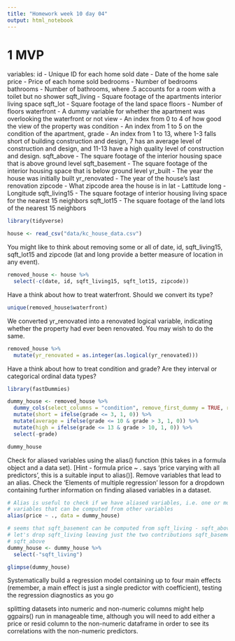```yaml
---
title: "Homework week 10 day 04"
output: html_notebook
---
```


# 1 MVP

variables: 
id - Unique ID for each home sold
date - Date of the home sale
price - Price of each home sold
bedrooms - Number of bedrooms
bathrooms - Number of bathrooms, where .5 accounts for a room with a toilet but no shower
sqft_living - Square footage of the apartments interior living space
sqft_lot - Square footage of the land space
floors - Number of floors
waterfront - A dummy variable for whether the apartment was overlooking the waterfront or not
view - An index from 0 to 4 of how good the view of the property was
condition - An index from 1 to 5 on the condition of the apartment,
grade - An index from 1 to 13, where 1-3 falls short of building construction and design, 7 has an average level of construction and design, and 11-13 have a high quality level of construction and design.
sqft_above - The square footage of the interior housing space that is above ground level
sqft_basement - The square footage of the interior housing space that is below ground level
yr_built - The year the house was initially built
yr_renovated - The year of the house’s last renovation
zipcode - What zipcode area the house is in
lat - Lattitude
long - Longitude
sqft_living15 - The square footage of interior housing living space for the nearest 15 neighbors
sqft_lot15 - The square footage of the land lots of the nearest 15 neighbors
```r
library(tidyverse)
```
```r
house <- read_csv("data/kc_house_data.csv")
```

You might like to think about removing some or all of date, id, sqft_living15, sqft_lot15 and zipcode (lat and long provide a better measure of location in any event).
```r
removed_house <- house %>%
  select(-c(date, id, sqft_living15, sqft_lot15, zipcode))
```

Have a think about how to treat waterfront. Should we convert its type?
```r
unique(removed_house$waterfront)
```

We converted yr_renovated into a renovated logical variable, indicating whether the property had ever been renovated. You may wish to do the same.
```r
removed_house %>%
  mutate(yr_renovated = as.integer(as.logical(yr_renovated)))
```

Have a think about how to treat condition and grade? Are they interval or categorical ordinal data types?
```r
library(fastDummies)
```
```r
dummy_house <- removed_house %>%
  dummy_cols(select_columns = "condition", remove_first_dummy = TRUE, remove_selected_columns = TRUE) %>%
  mutate(short = ifelse(grade <= 3, 1, 0)) %>%
  mutate(average = ifelse(grade <= 10 & grade > 3, 1, 0)) %>%
  mutate(high = ifelse(grade <= 13 & grade > 10, 1, 0)) %>%
  select(-grade)

dummy_house
```


Check for aliased variables using the alias() function (this takes in a formula object and a data set). [Hint - formula price ~ . says ‘price varying with all predictors’, this is a suitable input to alias()]. Remove variables that lead to an alias. Check the ‘Elements of multiple regression’ lesson for a dropdown containing further information on finding aliased variables in a dataset.
```r
# Alias is useful to check if we have aliased variables, i.e. one or more
# variables that can be computed from other variables
alias(price ~ ., data = dummy_house)
```
```r
# seems that sqft_basement can be computed from sqft_living - sqft_above.
# let's drop sqft_living leaving just the two contributions sqft_basement and 
# sqft_above
dummy_house <- dummy_house %>%
  select(-"sqft_living")

glimpse(dummy_house)
```


Systematically build a regression model containing up to four main effects (remember, a main effect is just a single predictor with coefficient), testing the regression diagnostics as you go

splitting datasets into numeric and non-numeric columns might help ggpairs() run in manageable time, although you will need to add either a price or resid column to the non-numeric dataframe in order to see its correlations with the non-numeric predictors.

```r

```

